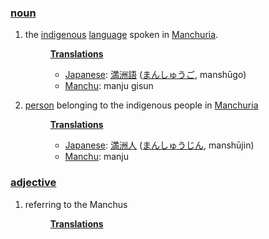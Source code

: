 ===[[noun]]===
#the [[indigenous]] [[language]] spoken in [[Manchuria]].
#:'''[[Translation]]s'''
#:*[[Japanese]]: [[満洲語]] ([[まんしゅうご]], manshūgo)
#:*[[Manchu]]: manju gisun
#[[person]] belonging to the indigenous people in [[Manchuria]]
#:'''[[Translation]]s'''
#:*[[Japanese]]: [[満洲人]] ([[まんしゅうじん]], manshūjin)
#:*[[Manchu]]: manju
===[[adjective]]===
#referring to the Manchus
#:'''[[Translation]]s'''